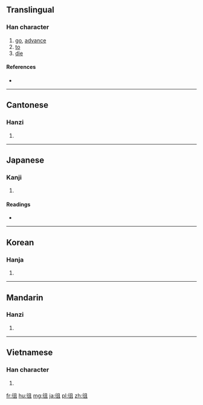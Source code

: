 ==Translingual==

===Han character===
{{Han char|rn=60|rad=彳|as=05|sn=8|four=27210|canj=HOBM|ids=⿰彳且}}

# [[go]], [[advance]]
# [[to]]
# [[die]]

====References====
* {{Han ref|kx=0365.390|dkj=10078|dj=0686.050|hdz=20816.030|uh=5F82|ud=24450|bh=CC75|bd=52341}}

----

==Cantonese==

===Hanzi===
{{yue-hanzi|jyut=[[cou4]]|y=chou4}}

# {{defn|lang=yue|sort=彳05}}

----

==Japanese==

===Kanji===
{{ja-kanji|grade=|rs=彳05}}

# {{defn|lang=ja|sort=彳05}}

====Readings====
* {{ja-readings|goon=[[ぞ]] (zo)|kanon=[[そ]] (so)|kun=[[ゆく]] (yuku)}}

----

==Korean==

===Hanja===
{{ko-hanja|hangeul=조|eumhun=|rv=jo|mr=cho|y=co}}

# {{defn|lang=ko|sort=彳05}}

----

==Mandarin==

===Hanzi===
{{cmn-hanzi|pin=[[cú]] ([[cu2]])|wg=ts'u<sup>2</sup>}}

# {{defn|lang=cmn|sort=彳05}}

----

==Vietnamese==

===Han character===
{{vi-readings|rs=彳05| hanviet = tồ}}

# {{defn|lang=vi|sort=彳05}}

[[fr:徂]]
[[hu:徂]]
[[mg:徂]]
[[ja:徂]]
[[pl:徂]]
[[zh:徂]]